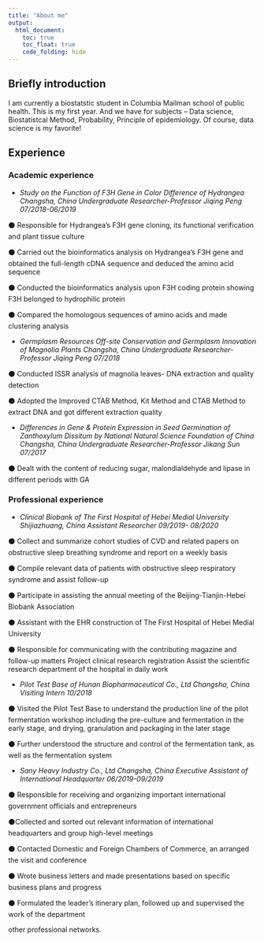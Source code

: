 ```yaml
---
title: "About me"
output: 
  html_document:
    toc: true
    toc_float: true
    code_folding: hide
---
```

## Briefly introduction

I am currently a biostatstic student in Columbia Mailman school of public health. This is my first year. And we have for subjects -- Data science, Biostatistcal Method, Probability, Principle of epidemiology. Of course, data science is my favorite!


## Experience {.tabset}

### Academic experience
* _Study on the Function of F3H Gene in Color Difference of Hydrangea Changsha, China Undergraduate Researcher-Professor Jiqing Peng 07/2018-06/2019_

⚫ Responsible for Hydrangea’s F3H gene cloning, its functional verification and plant tissue culture 

⚫ Carried out the bioinformatics analysis on Hydrangea’s F3H gene and obtained the full-length cDNA sequence and deduced the amino acid sequence 

⚫ Conducted the bioinformatics analysis upon F3H coding protein showing F3H belonged to hydrophilic protein 

⚫ Compared the homologous sequences of amino acids and made clustering analysis 

* _Germplasm Resources Off-site Conservation and Germplasm Innovation of Magnolia Plants Changsha, China Undergraduate Researcher-Professor Jiqing Peng 07/2018_ 

⚫ Conducted ISSR analysis of magnolia leaves- DNA extraction and quality detection 

⚫ Adopted the Improved CTAB Method, Kit Method and CTAB Method to extract DNA and got different extraction quality 

* _Differences in Gene & Protein Expression in Seed Germination of Zanthoxylum Dissitum by National Natural Science Foundation of China Changsha, China Undergraduate Researcher-Professor Jikang Sun 07/2017_

⚫ Dealt with the content of reducing sugar, malondialdehyde and lipase in different periods with GA


### Professional experience
* _Clinical Biobank of The First Hospital of Hebei Medial University Shijiazhuang, China Assistant Researcher 09/2019- 08/2020_ 

⚫ Collect and summarize cohort studies of CVD and related papers on obstructive sleep breathing syndrome and report on a weekly basis 

⚫ Compile relevant data of patients with obstructive sleep respiratory syndrome and assist follow-up 

⚫ Participate in assisting the annual meeting of the Beijing-Tianjin-Hebei Biobank Association 

⚫ Assistant with the EHR construction of The First Hospital of Hebei Medial University 

⚫ Responsible for communicating with the contributing magazine and follow-up matters Project clinical research registration Assist the scientific research department of the hospital in daily work 

* _Pilot Test Base of Hunan Biopharmaceutical Co., Ltd Changsha, China Visiting Intern 10/2018_ 

⚫ Visited the Pilot Test Base to understand the production line of the pilot fermentation workshop including the pre-culture and fermentation in the early stage, and drying, granulation and packaging in the later stage 

⚫ Further understood the structure and control of the fermentation tank, as well as the fermentation system 

* _Sany Heavy Industry Co., Ltd Changsha, China Executive Assistant of International Headquarter 06/2019-09/2019_

⚫ Responsible for receiving and organizing important international government officials and entrepreneurs 

⚫Collected and sorted out relevant information of international headquarters and group high-level meetings 

⚫ Contacted Domestic and Foreign Chambers of Commerce, an arranged the visit and conference 

⚫ Wrote business letters and made presentations based on specific business plans and progress 

⚫ Formulated the leader’s itinerary plan, followed up and supervised the work of the department



 other professional networks.








